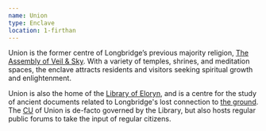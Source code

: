 ```yaml
---
name: Union
type: Enclave
location: 1-firthan
---
```

Union is the former centre of Longbridge’s previous majority religion,
[The Assembly of Veil & Sky](lore:assembly-of-veil-and-sky). With a variety of
temples, shrines, and meditation spaces, the enclave attracts residents and
visitors seeking spiritual growth and enlightenment. 

Union is also the home of the [Library of Eloryn](location:the-library-of-eloryn),
and is a centre for the study of ancient documents related to Longbridge's lost
connection to [the ground](lore:the-ground). The [CU](lore:citizens-unions) of
Union is de-facto governed by the Library, but also hosts regular public forums
to take the input of regular citizens.
